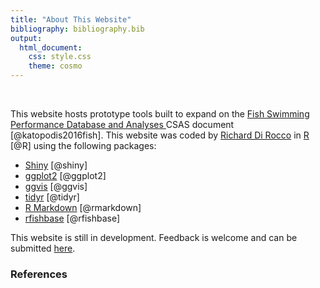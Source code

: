 ```yaml
---
title: "About This Website"
bibliography: bibliography.bib
output: 
  html_document:
    css: style.css
    theme: cosmo
---
```


<!-- Google Analytics Script  -->
<script>
  (function(i,s,o,g,r,a,m){i['GoogleAnalyticsObject']=r;i[r]=i[r]||function(){
  (i[r].q=i[r].q||[]).push(arguments)},i[r].l=1*new Date();a=s.createElement(o),
  m=s.getElementsByTagName(o)[0];a.async=1;a.src=g;m.parentNode.insertBefore(a,m)
  })(window,document,'script','https://www.google-analytics.com/analytics.js','ga');

  ga('create', 'UA-88888600-1', 'auto');
  ga('send', 'pageview');

</script>

<br>

This website hosts prototype tools built to expand on the <a href='http://www.dfo-mpo.gc.ca/csas-sccs/Publications/ResDocs-DocRech/2016/2016_002-eng.html'> Fish Swimming Performance Database and Analyses </a> CSAS document [@katopodis2016fish]. This website was coded by <a href='mailto:richard.dirocco@dfo-mpo.gc.ca'>Richard Di Rocco</a> in  <a href='https://www.r-project.org/' target='_blank'>R</a> [@R] using the following packages:

* <a href='https://shiny.rstudio.com/' target='_blank'> Shiny</a> [@shiny]
* <a href='http://ggplot2.tidyverse.org/' target='_blank'> ggplot2</a> [@ggplot2]
* <a href='http://ggvis.rstudio.com/' target='_blank'> ggvis</a> [@ggvis]
* <a href='http://tidyr.tidyverse.org/' target='_blank'> tidyr</a> [@tidyr]
* <a href='http://rmarkdown.rstudio.com/' target='_blank'>R Markdown</a> [@rmarkdown]
* <a href='https://github.com/ropensci/rfishbase' target='_blank'>rfishbase</a> [@rfishbase]

This website is still in development. Feedback is welcome and can be submitted <a href='mailto:richard.dirocco@dfo-mpo.gc.ca'>here</a>.

### References